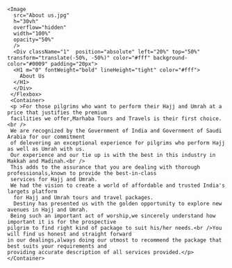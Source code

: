 <Section pt="0">
    <Flexbox flexDirection="column" textAlign="left" position="relative" >
    
    <Image
      src="About us.jpg"
      h="30vh"
      overflow="hidden"
      width="100%"
      opacity="50%"
      />
      <Div className="1"  position="absolute" left="20%" top="50%" transform="translate(-50%, -50%)" color="#fff" background-color="#0009" padding="20px">
      <H1 m="0" fontWeight="bold" lineHeight="tight" color="#fff">
        About Us
      </H1>
      </Div>
     </Flexbox>
     <Container>
     <p >For those pilgrims who want to perform their Hajj and Umrah at a price that justifies the premium 
     facilities we offer,Marhaba Tours and Travels is their first choice.<br />
     We are recognized by the Government of India and Government of Saudi Arabia for our commitment 
     of delevering an exceptional experience for pilgrims who perform Hajj as well as Umrah with us.
     Our experience and our tie up is with the best in this industry in Makkah and Madinah.<br />
     This adds to the assurance that you are dealing with thorough professionals,known to provide the best-in-class
     services for Hajj and Umrah.
     We had the vision to create a world of affordable and trusted India's largets platform
      for Hajj and Umrah tours and travel packages.
      Destiny has presented us with the golden opportunity to explore new avenues in Hajj and Umrah.
     Being such an important act of worship,we sincerely understand how important it is for the prospective
    pilgrim to find right kind of package to suit his/her needs.<br />You will find us honest and straight forward  
    in our dealings,always doing our utmost to recommend the package that best suits your requirements and 
    providing accurate description of all services provided.</p>
    </Container>
</Section>